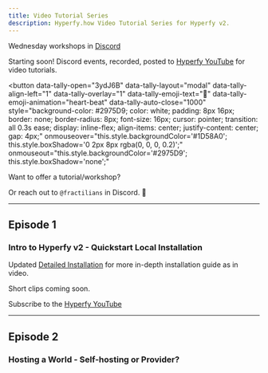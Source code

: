 ```yaml
---
title: Video Tutorial Series
description: Hyperfy.how Video Tutorial Series for Hyperfy v2.
---
```



Wednesday workshops in [Discord](https://discord.gg/SzPjsvk5)

Starting soon!  Discord events, recorded, posted to [Hyperfy YouTube](https://www.youtube.com/@hyperfy_xyz) for video tutorials.

<script async src="https://tally.so/widgets/embed.js"></script>

<button
  data-tally-open="3ydJ6B"
  data-tally-layout="modal"
  data-tally-align-left="1"
  data-tally-overlay="1"
  data-tally-emoji-text="📼"
  data-tally-emoji-animation="heart-beat"
  data-tally-auto-close="1000"
  style="background-color: #2975D9; color: white; padding: 8px 16px; border: none; border-radius: 8px; font-size: 16px; cursor: pointer; transition: all 0.3s ease; display: inline-flex; align-items: center; justify-content: center; gap: 4px;"
  onmouseover="this.style.backgroundColor='#1D58A0'; this.style.boxShadow='0 2px 8px rgba(0, 0, 0, 0.2)';"
  onmouseout="this.style.backgroundColor='#2975D9'; this.style.boxShadow='none';"
>
  Want to offer a tutorial/workshop?
</button>

Or reach out to `@fractilians` in Discord. 🦾

---

## Episode 1

### Intro to Hyperfy v2 - Quickstart Local Installation

<YouTube id="_g-t1J9XAb4" />

Updated [Detailed Installation](/setup/detailed) for more in-depth installation guide as in video.

Short clips coming soon.

Subscribe to the [Hyperfy YouTube](https://www.youtube.com/@hyperfy_xyz)

---

## Episode 2

### Hosting a World - Self-hosting or Provider?

